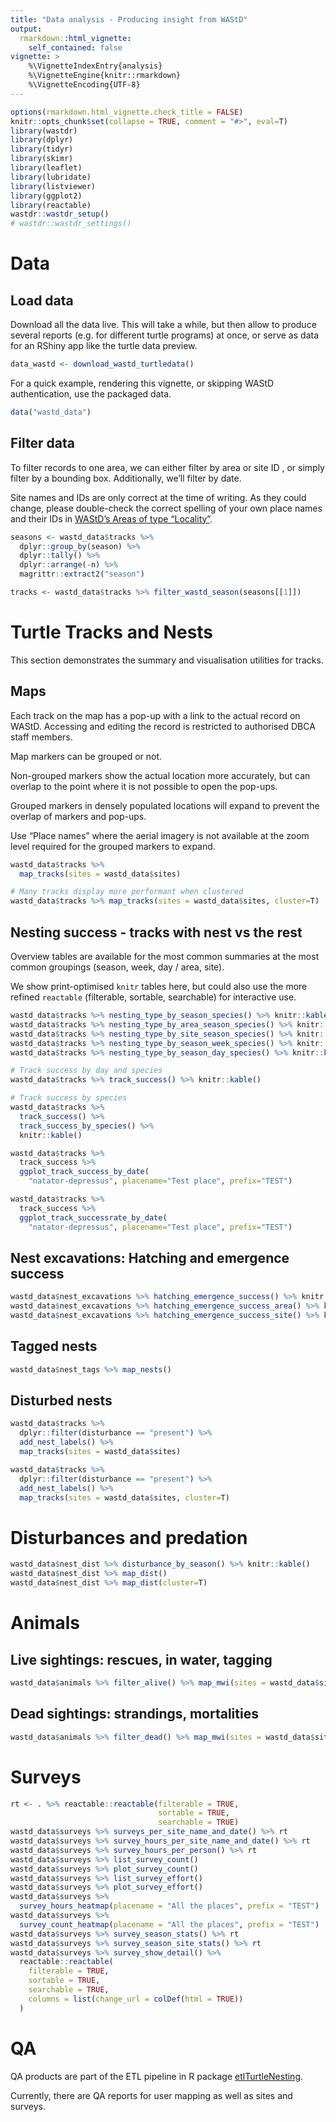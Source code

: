 ```yaml
---
title: "Data analysis - Producing insight from WAStD"
output: 
  rmarkdown::html_vignette:
    self_contained: false
vignette: >
    %\VignetteIndexEntry{analysis}
    %\VignetteEngine{knitr::rmarkdown}
    %\VignetteEncoding{UTF-8}
---
```


```r
options(rmarkdown.html_vignette.check_title = FALSE)
knitr::opts_chunk$set(collapse = TRUE, comment = "#>", eval=T)
library(wastdr)
library(dplyr)
library(tidyr)
library(skimr)
library(leaflet)
library(lubridate)
library(listviewer)
library(ggplot2)
library(reactable)
wastdr::wastdr_setup()
# wastdr::wastdr_settings()
```
# Data

## Load data
Download all the data live. This will take a while, but then allow to produce
several reports (e.g. for different turtle programs) at once, or serve as data
for an RShiny app like the turtle data preview.

```r
data_wastd <- download_wastd_turtledata()
```

For a quick example, rendering this vignette, or skipping WAStD authentication,
use the packaged data.

```r
data("wastd_data")
```

## Filter data
To filter records to one area, we can either filter by area or site ID , 
or simply filter by a bounding box. Additionally, we'll filter by date.

Site names and IDs are only correct at the time of writing. 
As they could change, please double-check the correct spelling of your own 
place names and their IDs in [WAStD's Areas of type "Locality"](https://wastd.dbca.wa.gov.au/admin/observations/area/?area_type__exact=Locality).

```r
seasons <- wastd_data$tracks %>% 
  dplyr::group_by(season) %>% 
  dplyr::tally() %>% 
  dplyr::arrange(-n) %>% 
  magrittr::extract2("season")

tracks <- wastd_data$tracks %>% filter_wastd_season(seasons[[1]])
```

# Turtle Tracks and Nests
This section demonstrates the summary and visualisation utilities for tracks.

## Maps
Each track on the map has a pop-up with a link to the actual record on WAStD.
Accessing and editing the record is restricted to authorised DBCA staff members.

Map markers can be grouped or not. 

Non-grouped markers show the actual location more accurately, but can overlap to
the point where it is not possible to open the pop-ups. 

Grouped markers in densely populated locations will expand to prevent the overlap of
markers and pop-ups.

Use "Place names" where the aerial imagery is not available at the zoom level required
for the grouped markers to expand.

```r
wastd_data$tracks %>% 
  map_tracks(sites = wastd_data$sites)

# Many tracks display more performant when clustered
wastd_data$tracks %>% map_tracks(sites = wastd_data$sites, cluster=T)
```


## Nesting success - tracks with nest vs the rest
Overview tables are available for the most common summaries at the most common
groupings (season, week, day / area, site).

We show print-optimised `knitr` tables here, but could also use the more refined
`reactable` (filterable, sortable, searchable) for interactive use.

```r
wastd_data$tracks %>% nesting_type_by_season_species() %>% knitr::kable()
wastd_data$tracks %>% nesting_type_by_area_season_species() %>% knitr::kable()
wastd_data$tracks %>% nesting_type_by_site_season_species() %>% knitr::kable()
wastd_data$tracks %>% nesting_type_by_season_week_species() %>% knitr::kable()
wastd_data$tracks %>% nesting_type_by_season_day_species() %>% knitr::kable()

# Track success by day and species
wastd_data$tracks %>% track_success() %>% knitr::kable()

# Track success by species
wastd_data$tracks %>% 
  track_success() %>% 
  track_success_by_species() %>% 
  knitr::kable()

wastd_data$tracks %>% 
  track_success %>% 
  ggplot_track_success_by_date(
    "natator-depressus", placename="Test place", prefix="TEST")

wastd_data$tracks %>% 
  track_success %>% 
  ggplot_track_successrate_by_date(
    "natator-depressus", placename="Test place", prefix="TEST")
```

## Nest excavations: Hatching and emergence success

```r
wastd_data$nest_excavations %>% hatching_emergence_success() %>% knitr::kable()
wastd_data$nest_excavations %>% hatching_emergence_success_area() %>% knitr::kable()
wastd_data$nest_excavations %>% hatching_emergence_success_site() %>% knitr::kable()
```

## Tagged nests
```r
wastd_data$nest_tags %>% map_nests()
```


## Disturbed nests
```r
wastd_data$tracks %>% 
  dplyr::filter(disturbance == "present") %>% 
  add_nest_labels() %>% 
  map_tracks(sites = wastd_data$sites)

wastd_data$tracks %>% 
  dplyr::filter(disturbance == "present") %>% 
  add_nest_labels() %>% 
  map_tracks(sites = wastd_data$sites, cluster=T)
```


# Disturbances and predation
```r
wastd_data$nest_dist %>% disturbance_by_season() %>% knitr::kable()
wastd_data$nest_dist %>% map_dist()
wastd_data$nest_dist %>% map_dist(cluster=T)
```

# Animals

## Live sightings: rescues, in water, tagging

```r
wastd_data$animals %>% filter_alive() %>% map_mwi(sites = wastd_data$sites)
```

## Dead sightings: strandings, mortalities

```r
wastd_data$animals %>% filter_dead() %>% map_mwi(sites = wastd_data$sites)
```

# Surveys

```r
rt <- . %>% reactable::reactable(filterable = TRUE,
                                 sortable = TRUE,
                                 searchable = TRUE)
wastd_data$surveys %>% surveys_per_site_name_and_date() %>% rt
wastd_data$surveys %>% survey_hours_per_site_name_and_date() %>% rt
wastd_data$surveys %>% survey_hours_per_person() %>% rt
wastd_data$surveys %>% list_survey_count()
wastd_data$surveys %>% plot_survey_count()
wastd_data$surveys %>% list_survey_effort()
wastd_data$surveys %>% plot_survey_effort()
wastd_data$surveys %>%
  survey_hours_heatmap(placename = "All the places", prefix = "TEST")
wastd_data$surveys %>%
  survey_count_heatmap(placename = "All the places", prefix = "TEST")
wastd_data$surveys %>% survey_season_stats() %>% rt
wastd_data$surveys %>% survey_season_site_stats() %>% rt
wastd_data$surveys %>% survey_show_detail() %>%
  reactable::reactable(
    filterable = TRUE,
    sortable = TRUE,
    searchable = TRUE,
    columns = list(change_url = colDef(html = TRUE))
  )
```

# QA

QA products are part of the ETL pipeline in R package
[etlTurtleNesting](https://github.com/dbca-wa/etlTurtleNesting).

Currently, there are QA reports for user mapping as well as sites and surveys.

